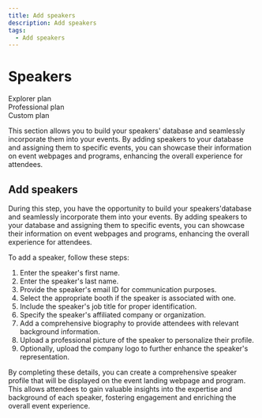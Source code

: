 ```yaml
---
title: Add speakers
description: Add speakers
tags:
  - Add speakers
---
```


# Speakers

<div class="flex-row">
  <div class="plan">Explorer plan</div>
  <div class="plan">Professional plan</div>
  <div class="plan">Custom plan</div>
</div>

This section allows you to build your speakers' database and seamlessly incorporate them into your events. By adding speakers to your database and assigning them to specific events, you can showcase their information on event webpages and programs, enhancing the overall experience for attendees.

## Add speakers

During this step, you have the opportunity to build your speakers'database and seamlessly incorporate them into your events. By adding speakers to your database and assigning them to specific events, you can showcase their information on event webpages and programs, enhancing the overall experience for attendees.

To add a speaker, follow these steps:

1. Enter the speaker's first name.
2. Enter the speaker's last name.
3. Provide the speaker's email ID for communication purposes.
4.  Select the appropriate booth if the speaker is associated with one.
5.  Include the speaker's job title for proper identification.
6.  Specify the speaker's affiliated company or organization.
7.  Add a comprehensive biography to provide attendees with relevant background information.
8.  Upload a professional picture of the speaker to personalize their profile.
9.  Optionally, upload the company logo to further enhance the speaker's representation.

By completing these details, you can create a comprehensive speaker profile that will be displayed on the event landing webpage and program. This allows attendees to gain valuable insights into the expertise and background of each speaker, fostering engagement and enriching the overall event experience.
